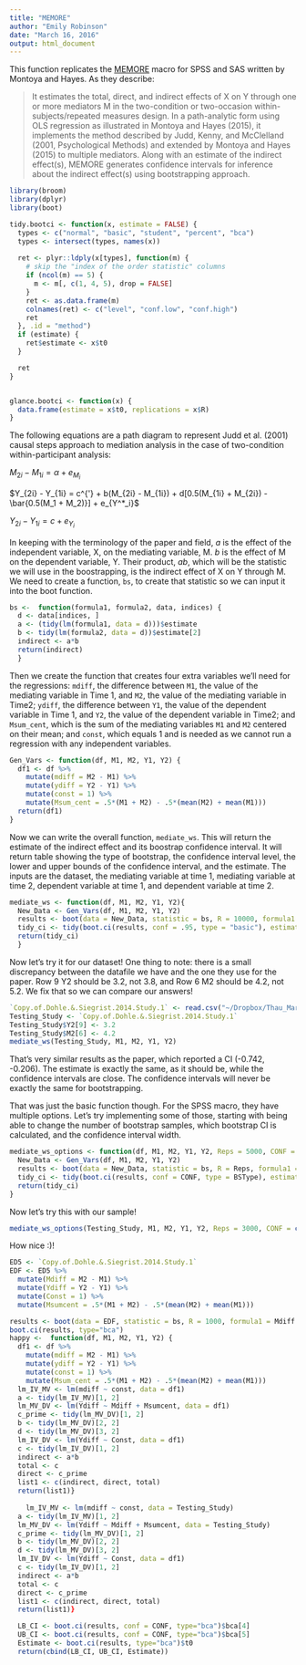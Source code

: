 ```yaml
---
title: "MEMORE"
author: "Emily Robinson"
date: "March 16, 2016"
output: html_document
---
```


This function replicates the [MEMORE](http://afhayes.com/spss-sas-and-mplus-macros-and-code.html) macro for SPSS and SAS written by Montoya and Hayes. As they describe: 

> It estimates the total, direct, and indirect effects of X on Y through one or more mediators M in the two-condition or two-occasion within-subjects/repeated measures design. In a path-analytic form using OLS regression as illustrated in Montoya and Hayes (2015), it implements the method described by Judd, Kenny, and McClelland (2001, Psychological Methods) and extended by Montoya and Hayes (2015) to multiple mediators. Along with an estimate of the indirect effect(s), MEMORE generates confidence intervals for inference about the indirect effect(s) using bootstrapping approach. 

```r
library(broom)
library(dplyr)
library(boot)
```

```r
tidy.bootci <- function(x, estimate = FALSE) {
  types <- c("normal", "basic", "student", "percent", "bca")
  types <- intersect(types, names(x))
  
  ret <- plyr::ldply(x[types], function(m) {
    # skip the "index of the order statistic" columns
    if (ncol(m) == 5) {
      m <- m[, c(1, 4, 5), drop = FALSE]
    }
    ret <- as.data.frame(m)
    colnames(ret) <- c("level", "conf.low", "conf.high")
    ret
  }, .id = "method")
  if (estimate) {
    ret$estimate <- x$t0
  }

  ret
}


glance.bootci <- function(x) {
  data.frame(estimate = x$t0, replications = x$R)
}
```
The following equations are a path diagram to represent Judd et al. (2001) causal steps approach to mediation analysis in the case of two-condition within-participant analysis: 

$M_{2i} - M_{1i} = \alpha + e_{M_i}$

$Y_{2i} - Y_{1i} = c^{'} + b(M_{2i} - M_{1i}) + d[0.5(M_{1i} + M_{2i}) - \bar{0.5(M_1 + M_2)}] + e_{Y^*_i}$

$Y_{2i} - Y_{1i} = c + e_{Y_i}$

In keeping with the terminology of the paper and field, $a$ is the effect of the independent variable, X, on the mediating variable, M. $b$ is the effect of M on the dependent variable, Y. Their product, $ab$, which will be the statistic we will use in the boostrapping, is the indirect effect of X on Y through M. We need to create a function, `bs`, to create that statistic so we can input it into the boot function.

```r
bs <-  function(formula1, formula2, data, indices) {
  d <- data[indices, ]
  a <- (tidy(lm(formula1, data = d)))$estimate
  b <- tidy(lm(formula2, data = d))$estimate[2]
  indirect <- a*b
  return(indirect)
  }
```

Then we create the function that creates four extra variables we'll need for the regressions: `mdiff`, the difference between `M1`, the value of the mediating variable in Time 1, and `M2`, the value of the mediating variable in Time2; `ydiff`, the difference between `Y1`, the value of the dependent variable in Time 1, and `Y2`, the value of the dependent variable in Time2; and `Msum_cent`, which is the sum of the mediating variables `M1` and `M2` centered on their mean; and `const`, which equals 1 and is needed as we cannot run a regression with any independent variables.  
```r

Gen_Vars <- function(df, M1, M2, Y1, Y2) {
  df1 <- df %>%
    mutate(mdiff = M2 - M1) %>%
    mutate(ydiff = Y2 - Y1) %>%
    mutate(const = 1) %>%
    mutate(Msum_cent = .5*(M1 + M2) - .5*(mean(M2) + mean(M1)))
  return(df1)
}
```

Now we can write the overall function, `mediate_ws`. This will return the estimate of the indirect effect and its boostrap confidence interval. It will return table showing the type of bootstrap, the confidence interval level, the lower and upper bounds of the confidence interval, and the estimate. The inputs are the dataset, the mediating variable at time 1, mediating variable at time 2, dependent variable at time 1, and dependent variable at time 2. 

```r
mediate_ws <- function(df, M1, M2, Y1, Y2){
  New_Data <- Gen_Vars(df, M1, M2, Y1, Y2)
  results <- boot(data = New_Data, statistic = bs, R = 10000, formula1 = mdiff ~ const, formula2 = ydiff ~ mdiff + Msum_cent)
  tidy_ci <- tidy(boot.ci(results, conf = .95, type = "basic"), estimate = TRUE)
  return(tidy_ci)
  }
```

Now let's try it for our dataset! One thing to note: there is a small discrepancy between the datafile we have and the one they use for the paper. Row 9 Y2 should be 3.2, not 3.8, and Row 6 M2 should be 4.2, not 5.2. We fix that so we can compare our answers!

```r
`Copy.of.Dohle.&.Siegrist.2014.Study.1` <- read.csv("~/Dropbox/Thau_MarApr16_Experimental Design and Data Analysis/Session 4/Copy of Dohle & Siegrist 2014 Study 1.csv")
Testing_Study <- `Copy.of.Dohle.&.Siegrist.2014.Study.1`
Testing_Study$Y2[9] <- 3.2
Testing_Study$M2[6] <- 4.2
mediate_ws(Testing_Study, M1, M2, Y1, Y2)
```

That's very similar results as the paper, which reported a CI (-0.742, -0.206). The estimate is exactly the same, as it should be, while the confidence intervals are close. The confidence intervals will never be exactly the same for bootstrapping. 

That was just the basic function though. For the SPSS macro, they have multiple options. Let's try implementing some of those, starting with being able to change the number of bootstrap samples, which bootstrap CI is calculated, and the confidence interval width. 

```r
mediate_ws_options <- function(df, M1, M2, Y1, Y2, Reps = 5000, CONF = .95, BSType = "basic"){
  New_Data <- Gen_Vars(df, M1, M2, Y1, Y2)
  results <- boot(data = New_Data, statistic = bs, R = Reps, formula1 = mdiff ~ const, formula2 = ydiff ~ mdiff + Msum_cent)
  tidy_ci <- tidy(boot.ci(results, conf = CONF, type = BSType), estimate = TRUE)
  return(tidy_ci)
}

```

Now let's try this with our sample!

```r
mediate_ws_options(Testing_Study, M1, M2, Y1, Y2, Reps = 3000, CONF = c(.9, .95, .99), BSType = "bca")
```

How nice :)!
```r
ED5 <- `Copy.of.Dohle.&.Siegrist.2014.Study.1`
EDF <- ED5 %>%
  mutate(Mdiff = M2 - M1) %>%
  mutate(Ydiff = Y2 - Y1) %>%
  mutate(Const = 1) %>%
  mutate(Msumcent = .5*(M1 + M2) - .5*(mean(M2) + mean(M1)))

results <- boot(data = EDF, statistic = bs, R = 1000, formula1 = Mdiff ~ Const, formula2 = Ydiff ~ Mdiff + Msumcent)
boot.ci(results, type="bca")
happy <-  function(df, M1, M2, Y1, Y2) {
  df1 <- df %>%
    mutate(mdiff = M2 - M1) %>%
    mutate(ydiff = Y2 - Y1) %>%
    mutate(const = 1) %>%
    mutate(Msum_cent = .5*(M1 + M2) - .5*(mean(M2) + mean(M1)))
  lm_IV_MV <- lm(mdiff ~ const, data = df1)
  a <- tidy(lm_IV_MV)[1, 2]
  lm_MV_DV <- lm(Ydiff ~ Mdiff + Msumcent, data = df1)
  c_prime <- tidy(lm_MV_DV)[1, 2]
  b <- tidy(lm_MV_DV)[2, 2]
  d <- tidy(lm_MV_DV)[3, 2]
  lm_IV_DV <- lm(Ydiff ~ Const, data = df1)
  c <- tidy(lm_IV_DV)[1, 2]
  indirect <- a*b
  total <- c
  direct <- c_prime
  list1 <- c(indirect, direct, total)
  return(list1)}
  
    lm_IV_MV <- lm(mdiff ~ const, data = Testing_Study)
  a <- tidy(lm_IV_MV)[1, 2]
  lm_MV_DV <- lm(Ydiff ~ Mdiff + Msumcent, data = Testing_Study)
  c_prime <- tidy(lm_MV_DV)[1, 2]
  b <- tidy(lm_MV_DV)[2, 2]
  d <- tidy(lm_MV_DV)[3, 2]
  lm_IV_DV <- lm(Ydiff ~ Const, data = df1)
  c <- tidy(lm_IV_DV)[1, 2]
  indirect <- a*b
  total <- c
  direct <- c_prime
  list1 <- c(indirect, direct, total)
  return(list1)}

  LB_CI <- boot.ci(results, conf = CONF, type="bca")$bca[4]
  UB_CI <- boot.ci(results, conf = CONF, type="bca")$bca[5]
  Estimate <- boot.ci(results, type="bca")$t0
  return(cbind(LB_CI, UB_CI, Estimate))
```
